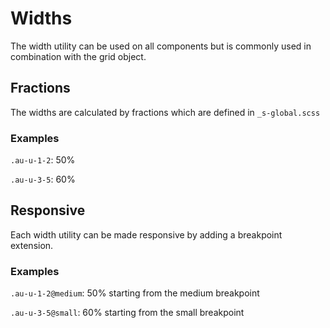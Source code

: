 
<Meta title="Utilities/Widths" />

<style>{`
  .sbdocs-p,
  .sbdocs-ul,
  .sbdocs-li,
  .sbdocs-p code {
    font-weight: 400;
    font-size: 1.6rem;
  }

  .sbdocs-a {
    display: inline-flex;
    align-items: center;
    font-family: var(--au-font);
    transition: color var(--au-transition), text-decoration var(--au-transition);
    font-weight: var(--au-regular);
    text-decoration: underline;
    text-decoration-color: var(--au-blue-300);
    color: var(--au-blue-600);
  }

  .sbdocs-a:visited {
    color: var(--au-blue-600);
  }

  .sbdocs-a:hover,
  .sbdocs-a:focus {
    color: var(--au-blue-800);
    text-decoration-color: var(--au-blue-200);
  }

  .sbdocs-a:focus {
    outline: var(--au-outline);
    outline-offset: var(--au-outline-offset);
  }

  code {
    font-family: courier, monospace;
  }

  .os-content {
    background-color: var(--au-gray-100);
  }
`}</style>

# Widths

The width utility can be used on all components but is commonly used in combination with the grid object.

## Fractions

The widths are calculated by fractions which are defined in `_s-global.scss`

### Examples
`.au-u-1-2`: 50%

`.au-u-3-5`: 60%

## Responsive

Each width utility can be made responsive by adding a breakpoint extension.

### Examples
`.au-u-1-2@medium`: 50% starting from the medium breakpoint

`.au-u-3-5@small`: 60% starting from the small breakpoint

